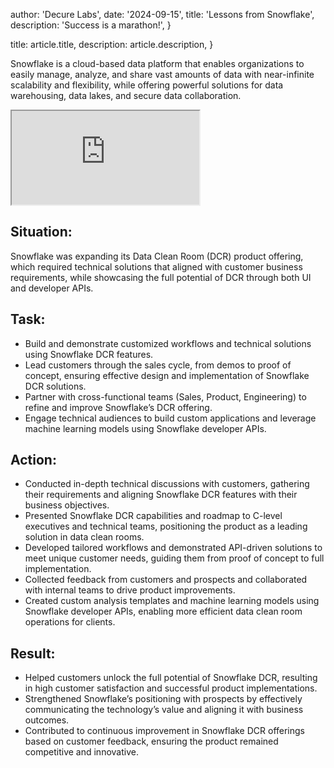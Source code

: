 
  author: 'Decure Labs',
  date: '2024-09-15',
  title: 'Lessons from Snowflake',
  description:
    'Success is a marathon!',
}

  title: article.title,
  description: article.description,
}


Snowflake is a cloud-based data platform that enables organizations to easily manage, analyze, and share vast amounts of data with near-infinite scalability and flexibility, 
while offering powerful solutions for data warehousing, data lakes, and secure data collaboration.

<div style={{ position: "relative", width: "100%", height: 0, paddingTop: "56.25%", boxShadow: "0 2px 8px 0 rgba(63,69,81,0.16)", marginTop: "1.6em", marginBottom: "0.9em", overflow: "hidden", borderRadius: "8px", willChange: "transform" }}>
  <iframe
    loading="lazy"
    style={{ position: "absolute", width: "100%", height: "100%", top: 0, left: 0, border: "none", padding: 0, margin: 0 }}
    src="https://www.canva.com/design/DAGaRXEqUTw/4oZRiEtU12wTn9XKXklbGg/view?embed"
    allowFullScreen
  ></iframe>
</div>
<p>
  <a
    href="https://www.canva.com/design/DAGaRXEqUTw/4oZRiEtU12wTn9XKXklbGg/view?utm_content=DAGaRXEqUTw&amp;utm_campaign=designshare&amp;utm_medium=embeds&amp;utm_source=link"
    target="_blank"
    rel="noopener noreferrer"
  >
    
  </a>
  
</p>

## Situation:
Snowflake was expanding its Data Clean Room (DCR) product offering, which required technical solutions that aligned with customer business requirements, while showcasing the full potential of DCR through both UI and developer APIs.

## Task:

- Build and demonstrate customized workflows and technical solutions using Snowflake DCR features.
- Lead customers through the sales cycle, from demos to proof of concept, ensuring effective design and implementation of Snowflake DCR solutions.
- Partner with cross-functional teams (Sales, Product, Engineering) to refine and improve Snowflake’s DCR offering.
- Engage technical audiences to build custom applications and leverage machine learning models using Snowflake developer APIs.

## Action:

- Conducted in-depth technical discussions with customers, gathering their requirements and aligning Snowflake DCR features with their business objectives.
- Presented Snowflake DCR capabilities and roadmap to C-level executives and technical teams, positioning the product as a leading solution in data clean rooms.
- Developed tailored workflows and demonstrated API-driven solutions to meet unique customer needs, guiding them from proof of concept to full implementation.
- Collected feedback from customers and prospects and collaborated with internal teams to drive product improvements.
- Created custom analysis templates and machine learning models using Snowflake developer APIs, enabling more efficient data clean room operations for clients.

## Result:

- Helped customers unlock the full potential of Snowflake DCR, resulting in high customer satisfaction and successful product implementations.
- Strengthened Snowflake’s positioning with prospects by effectively communicating the technology’s value and aligning it with business outcomes.
- Contributed to continuous improvement in Snowflake DCR offerings based on customer feedback, ensuring the product remained competitive and innovative.

